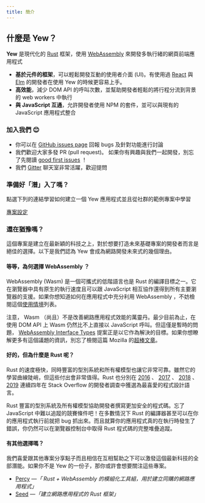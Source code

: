 ```yaml
---
title: 簡介
---
```


## 什麼是 Yew？

**Yew** 是現代化的 [Rust](https://www.rust-lang.org/) 框架，使用 [WebAssembly](https://webassembly.org/) 來開發多執行緒的網頁前端應用程式

-   **基於元件的框架**，可以輕鬆開發互動的使用者介面 \(UI\)。有使用過 [React](https://reactjs.org/) 與 [Elm](https://elm-lang.org/) 的開發者在使用 Yew 的時候更容易上手。
-   **高效能**，減少 DOM API 的呼叫次數，並幫助開發者輕鬆的將行程分流到背景的 web workers 中執行
-   **與 JavaScript 互通**，允許開發者使用 NPM 的套件，並可以與現有的 JavaScript 應用程式整合

### 加入我們 😊

-   你可以在 [GitHub issues page](https://github.com/yewstack/yew/issues) 回報 bugs 及針對功能進行討論
-   我們歡迎大家多發 PR \(pull request\)。 如果你有興趣與我們一起開發，別忘了先閱讀 [good first issues](https://github.com/yewstack/yew/issues?q=is%3Aopen+is%3Aissue+label%3A%22good+first+issue%22) ！
-   我們 [Gitter](https://gitter.im/yewframework/Lobby) 聊天室非常活躍，歡迎提問

### 準備好「潛」入了嗎？

點選下列的連結學習如何建立一個 Yew 應用程式並且從社群的範例專案中學習

[專案設定](getting-started/project-setup.md)

### 還在猶豫嗎？

這個專案是建立在最新穎的科技之上，對於想要打造未來基礎專案的開發者而言是絕佳的選擇。以下是我們認為 Yew 會成為網路開發未來式的幾個理由。

#### 等等，為何選擇 WebAssembly ？

WebAssembly \(Wasm\) 是一個可攜式的低階語言也是 Rust 的編譯目標之一。它在瀏覽器中具有原生的執行速度且可以跟 JavaScript 相互協作還得到所有主要瀏覽器的支援。如果你想知道如何在應用程式中充分利用 WebAssembly ，不妨檢閱這個[使用情境](https://webassembly.org/docs/use-cases/)列表。

注意， Wasm （尚且）不是改善網路應用程式效能的萬靈丹。最少目前為止，在使用 DOM API 上 Wasm 仍然比不上直接以 JavaScript 呼叫。但這僅是暫時的問題， [WebAssembly Interface Types](https://github.com/WebAssembly/interface-types/blob/master/proposals/interface-types/Explainer.md) 提案正是以它作為解決的目標。如果你想瞭解更多有這個議題的資訊，別忘了檢閱這篇 Mozilla 的[超棒文章](https://hacks.mozilla.org/2019/08/webassembly-interface-types/)。

#### 好的，但為什麼是 Rust 呢？

Rust 的速度極快，同時豐富的型別系統和所有權模型也讓它非常可靠。雖然它的學習曲線陡峭，但這些付出會非常值得。Rust 也分別在 [2016](https://insights.stackoverflow.com/survey/2016#technology-most-loved-dreaded-and-wanted) 、 [2017](https://insights.stackoverflow.com/survey/2017#most-loved-dreaded-and-wanted) 、 [2018](https://insights.stackoverflow.com/survey/2018#technology-_-most-loved-dreaded-and-wanted-languages) 、 [2019](https://insights.stackoverflow.com/survey/2019#technology-_-most-loved-dreaded-and-wanted-languages) 連續四年在 Stack Overflow 的開發者調查中獲選為最喜愛的程式設計語言。

Rust 豐富的型別系統及所有權模型協助開發者撰寫更加安全的程式碼。忘了 JavaScript 中難以追蹤的競賽條件吧！在多數情況下 Rust 的編譯器甚至可以在你的應用程式執行前就把 bug 抓出來。而且就算你的應用程式真的在執行時發生了錯誤，你仍然可以在瀏覽器控制台中取得 Rust 程式碼的完整堆疊追蹤。

#### 有其他選擇嗎？

我們喜愛跟其他專案分享點子而且相信在互相幫助之下可以激發這個最新科技的全部潛能。如果你不是 Yew 的一份子，那你或許會想要關注這些專案。

-   [Percy](https://github.com/chinedufn/percy) —_「 Rust + WebAssembly 的模組化工具組，用於建立同購的網路應用程式」_
-   [Seed](https://github.com/seed-rs/seed) —_「建立網路應用程式的 Rust 框架」_
